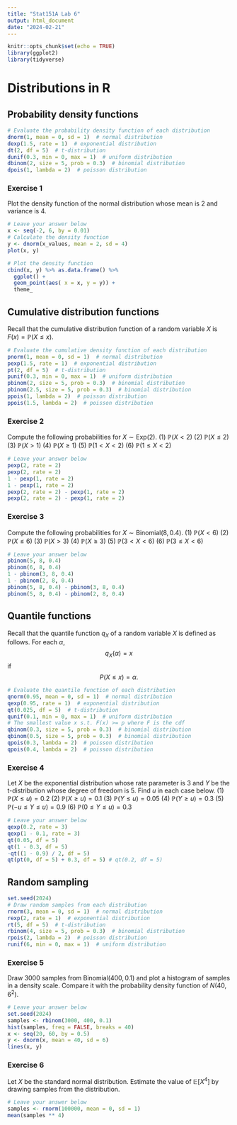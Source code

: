 ```yaml
---
title: "Stat151A Lab 6"
output: html_document
date: "2024-02-21"
---
```


```r
knitr::opts_chunk$set(echo = TRUE)
library(ggplot2)
library(tidyverse)
```


# Distributions in R
## Probability density functions
```r
# Evaluate the probability density function of each distribution
dnorm(1, mean = 0, sd = 1)  # normal distribution  
dexp(1.5, rate = 1)  # exponential distribution
dt(2, df = 5)  # t-distribution
dunif(0.3, min = 0, max = 1)  # uniform distribution
dbinom(2, size = 5, prob = 0.3)  # binomial distribution
dpois(1, lambda = 2)  # poisson distribution
```

### Exercise 1
Plot the density function of the normal distribution whose mean is 2 and 
variance is 4.
```r
# Leave your answer below
x <- seq(-2, 6, by = 0.01)
# Calculate the density function
y <- dnorm(x_values, mean = 2, sd = 4)
plot(x, y)

# Plot the density function
cbind(x, y) %>% as.data.frame() %>%
  ggplot() + 
  geom_point(aes( x = x, y = y)) +
  theme_
```


## Cumulative distribution functions
Recall that the cumulative distribution function of a random variable $X$ is 
$F(x) = \mathbb{P}(X \le x)$.
```r
# Evaluate the cumulative density function of each distribution
pnorm(1, mean = 0, sd = 1)  # normal distribution  
pexp(1.5, rate = 1)  # exponential distribution
pt(2, df = 5)  # t-distribution
punif(0.3, min = 0, max = 1)  # uniform distribution
pbinom(2, size = 5, prob = 0.3)  # binomial distribution
pbinom(2.5, size = 5, prob = 0.3)  # binomial distribution
ppois(1, lambda = 2)  # poisson distribution
ppois(1.5, lambda = 2)  # poisson distribution
```

### Exercise 2
Compute the following probabilities for $X \sim \text{Exp}(2)$.
(1) $\mathbb{P}(X < 2)$
(2) $\mathbb{P}(X \le 2)$
(3) $\mathbb{P}(X > 1)$
(4) $\mathbb{P}(X \ge 1)$
(5) $\mathbb{P}(1 < X < 2)$
(6) $\mathbb{P}(1 \le X < 2)$
```r
# Leave your answer below
pexp(2, rate = 2)
pexp(2, rate = 2)
1 - pexp(1, rate = 2)
1 - pexp(1, rate = 2)
pexp(2, rate = 2) - pexp(1, rate = 2)
pexp(2, rate = 2) - pexp(1, rate = 2)
```

### Exercise 3
Compute the following probabilities for $X \sim \text{Binomial}(8, 0.4)$.
(1) $\mathbb{P}(X < 6)$
(2) $\mathbb{P}(X \le 6)$
(3) $\mathbb{P}(X > 3)$
(4) $\mathbb{P}(X \ge 3)$
(5) $\mathbb{P}(3 < X < 6)$
(6) $\mathbb{P}(3 \le X < 6)$
```r
# Leave your answer below
pbinom(5, 8, 0.4)
pbinom(6, 8, 0.4)
1 - pbinom(3, 8, 0.4)
1 - pbinom(2, 8, 0.4)
pbinom(5, 8, 0.4) - pbinom(3, 8, 0.4)
pbinom(5, 8, 0.4) - pbinom(2, 8, 0.4)
```


## Quantile functions
Recall that the quantile function $q_X$ of a random variable $X$ is defined as 
follows. For each $\alpha$, 
$$q_X(\alpha) = x$$
if 
$$P(X \le x) = \alpha.$$
```r
# Evaluate the quantile function of each distribution
qnorm(0.95, mean = 0, sd = 1)  # normal distribution  
qexp(0.95, rate = 1)  # exponential distribution
qt(0.025, df = 5)  # t-distribution
qunif(0.1, min = 0, max = 1)  # uniform distribution
# The smallest value x s.t. F(x) >= p where F is the cdf
qbinom(0.3, size = 5, prob = 0.3)  # binomial distribution
qbinom(0.5, size = 5, prob = 0.3)  # binomial distribution
qpois(0.3, lambda = 2)  # poisson distribution
qpois(0.4, lambda = 2)  # poisson distribution
```

### Exercise 4
Let $X$ be the exponential distribution whose rate parameter is 3 and $Y$ be the
t-distribution whose degree of freedom is 5. Find $u$ in each case below.
(1) $\mathbb{P}(X \le u) = 0.2$
(2) $\mathbb{P}(X \ge u) = 0.1$
(3) $\mathbb{P}(Y \le u) = 0.05$
(4) $\mathbb{P}(Y \ge u) = 0.3$
(5) $\mathbb{P}(-u \le Y \le u) = 0.9$
(6) $\mathbb{P}(0 \le Y \le u) = 0.3$ 
```r
# Leave your answer below
qexp(0.2, rate = 3)
qexp(1 - 0.1, rate = 3)
qt(0.05, df = 5)
qt(1 - 0.3, df = 5)
-qt((1 - 0.9) / 2, df = 5)
qt(pt(0, df = 5) + 0.3, df = 5) # qt(0.2, df = 5)
```


## Random sampling
```r
set.seed(2024)
# Draw random samples from each distribution
rnorm(3, mean = 0, sd = 1)  # normal distribution  
rexp(2, rate = 1)  # exponential distribution
rt(5, df = 5)  # t-distribution
rbinom(4, size = 5, prob = 0.3)  # binomial distribution
rpois(2, lambda = 2)  # poisson distribution
runif(6, min = 0, max = 1)  # uniform distribution
```

### Exercise 5
Draw 3000 samples from $\text{Binomial}(400, 0.1)$ and plot a histogram of 
samples in a density scale. Compare it with the probability density function of
$N(40, 6^2)$.
```r
# Leave your answer below
set.seed(2024)
samples <- rbinom(3000, 400, 0.1)
hist(samples, freq = FALSE, breaks = 40)
x <- seq(20, 60, by = 0.5)
y <- dnorm(x, mean = 40, sd = 6)
lines(x, y)
```

### Exercise 6
Let $X$ be the standard normal distribution. Estimate the value of 
$\mathbb{E}[X^4]$ by drawing samples from the distribution.
```r
# Leave your answer below
samples <- rnorm(100000, mean = 0, sd = 1)
mean(samples ** 4)
```
